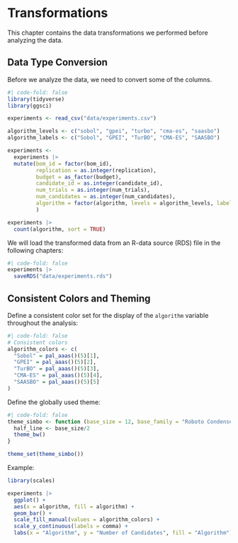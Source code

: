 # Transformations

This chapter contains the data transformations we performed before analyzing the data.

## Data Type Conversion

Before we analyze the data, we need to convert some of the columns.

```r
#| code-fold: false
library(tidyverse)
library(ggsci)

experiments <- read_csv("data/experiments.csv")

algorithm_levels <- c("sobol", "gpei", "turbo", "cma-es", "saasbo")
algorithm_labels <- c("Sobol", "GPEI", "TurBO", "CMA-ES", "SAASBO")

experiments <- 
  experiments |> 
  mutate(bom_id = factor(bom_id),
         replication = as.integer(replication),
         budget = as_factor(budget),
         candidate_id = as.integer(candidate_id),
         num_trials = as.integer(num_trials),
         num_candidates = as.integer(num_candidates),
         algorithm = factor(algorithm, levels = algorithm_levels, labels = algorithm_labels)
         )

experiments |> 
  count(algorithm, sort = TRUE)
```

We will load the transformed data from an R-data source (RDS) file in the following chapters:

```r
#| code-fold: false
experiments |> 
  saveRDS("data/experiments.rds")
```


## Consistent Colors and Theming

Define a consistent color set for the display of the `algorithm` variable throughout the analysis:

```r
#| code-fold: false
# Consistent colors
algorithm_colors <- c(
  "Sobol" = pal_aaas()(5)[1],
  "GPEI" = pal_aaas()(5)[2],
  "TurBO" = pal_aaas()(5)[3],
  "CMA-ES" = pal_aaas()(5)[4],
  "SAASBO" = pal_aaas()(5)[5]
)
```

Define the globally used theme:

```r
#| code-fold: false
theme_simbo <- function (base_size = 12, base_family = "Roboto Condensed") {
  half_line <- base_size/2
  theme_bw()
}

theme_set(theme_simbo())
```

Example:

```r
library(scales)

experiments |> 
  ggplot() +
  aes(x = algorithm, fill = algorithm) +
  geom_bar() +
  scale_fill_manual(values = algorithm_colors) +
  scale_y_continuous(labels = comma) +
  labs(x = "Algorithm", y = "Number of Candidates", fill = "Algorithm")
```


